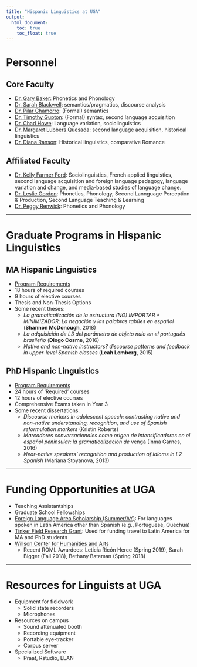 ```yaml
---
title: "Hispanic Linguistics at UGA"
output: 
  html_document:
    toc: true
    toc_float: true
---
```


# Personnel
## Core Faculty
- [Dr. Gary Baker](https://rom.uga.edu/directory/people/gary-k-baker): Phonetics and Phonology
- [Dr. Sarah Blackwell](https://rom.uga.edu/directory/people/sarah-blackwell): semantics/pragmatics, discourse analysis
- [Dr. Pilar Chamorro](https://rom.uga.edu/directory/people/pilar-chamorro): (Formal) semantics
- [Dr. Timothy Gupton](https://rom.uga.edu/directory/people/timothy-gupton): (Formal) syntax, second language acquisition
- [Dr. Chad Howe](https://rom.uga.edu/directory/people/chad-howe): Language variation, sociolinguistics
- [Dr. Margaret Lubbers Quesada](https://rom.uga.edu/directory/people/margaret-lubbers-quesada): second language acquisition, historical linguistics
- [Dr. Diana Ranson](https://rom.uga.edu/directory/people/diana-l-ranson): Historical linguistics, comparative Romance

## Affiliated Faculty

- [Dr. Kelly Farmer Ford](https://rom.uga.edu/directory/people/kelly-farmer-ford): Sociolinguistics, French applied linguistics, second language acquisition and foreign language pedagogy, language variation and change, and media-based studies of language change.
- [Dr. Leslie Gordon](https://rom.uga.edu/directory/people/leslie-gordon): Phonetics, Phonology, Second Lannguage Perception & Production, Second Language Teaching & Learning
- [Dr. Peggy Renwick](https://rom.uga.edu/directory/people/margaret-renwick): Phonetics and Phonology


----


# Graduate Programs in Hispanic Linguistics
## MA Hispanic Linguistics

- [Program Requirements](https://rom.uga.edu/ma-hispanic-linguistics)
- 18 hours of required courses
- 9 hours of elective courses
- Thesis and Non-Thesis Options
- Some recent theses:
  + *La gramaticalización de la estructura (NO) IMPORTAR + MINIMIZADOR; La negación y las palabras tabúes en español* (**Shannon McDonough**, 2018)
  + *La adquisición de L3 del parámetro de objeto nulo en el portugués brasileño* (**Diogo Cosme**, 2016)
  + *Native and non-native instructors? discourse patterns and feedback in upper-level Spanish classes* (**Leah Lemberg**, 2015)

## PhD Hispanic Linguistics

- [Program Requirements](https://rom.uga.edu/ph-d-romance-languages-hispanic-linguistics-area-emphasis)
- 24 hours of ‘Required’ courses
- 12 hours of elective courses
- Comprehensive Exams taken in Year 3
- Some recent dissertations:
  + *Discourse markers in adolescent speech: contrasting native and non-native understanding, recognition, and use of Spanish reformulation markers* (Kristin Roberts)
  + *Marcadores conversacionales como origen de intensificadores en el español peninsular: la gramaticalización de* venga (Inma Garnes, 2016)
  + *Near-native speakers' recognition and production of idioms in L2 Spanish* (Mariana Stoyanova, 2013)


----


# Funding Opportunities at UGA

- Teaching Assistantships
- Graduate School Fellowships
- [Foreign Language Area Scholarship (Summer/AY)](https://lacsi.uga.edu/funding-available-foreign-language-area-studies-fellowships-flas): For languages spoken in Latin America other than Spanish (e.g., Portuguese, Quechua)
- [Tinker Field Research Grant](https://lacsi.uga.edu/funding-available-tinker-graduate-research-award): Used for funding travel to Latin America for MA and PhD students
- [Willson Center for Humanities and Arts](https://willson.uga.edu/research/graduate-research-awards/)
  + Recent ROML Awardees: Leticia Ricón Herce (Spring 2019), Sarah Bigger (Fall 2018), Bethany Bateman (Spring 2018)



----

# Resources for Linguists at UGA

- Equipment for fieldwork
  + Solid state recorders
  + Microphones
- Resources on campus
  + Sound attenuated booth
  + Recording equipment
  + Portable eye-tracker
  + Corpus server
- Specialized Software
  + Praat, Rstudio, ELAN

